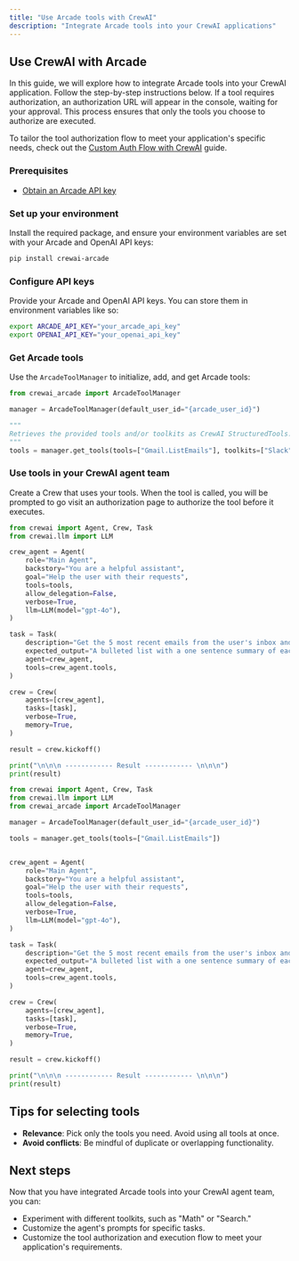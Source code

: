 ```yaml
---
title: "Use Arcade tools with CrewAI"
description: "Integrate Arcade tools into your CrewAI applications"
---
```



## Use CrewAI with Arcade

In this guide, we will explore how to integrate Arcade tools into your CrewAI application. Follow the step-by-step instructions below. If a tool requires authorization, an authorization URL will appear in the console, waiting for your approval. This process ensures that only the tools you choose to authorize are executed.

To tailor the tool authorization flow to meet your application's specific needs, check out the [Custom Auth Flow with CrewAI](/home/crewai/custom-auth-flow) guide.

<Steps>

### Prerequisites

- [Obtain an Arcade API key](/home/api-keys)

### Set up your environment

Install the required package, and ensure your environment variables are set with your Arcade and OpenAI API keys:

```bash
pip install crewai-arcade
```

### Configure API keys

Provide your Arcade and OpenAI API keys. You can store them in environment variables like so:

```bash
export ARCADE_API_KEY="your_arcade_api_key"
export OPENAI_API_KEY="your_openai_api_key"
```

### Get Arcade tools

Use the `ArcadeToolManager` to initialize, add, and get Arcade tools:

```python
from crewai_arcade import ArcadeToolManager

manager = ArcadeToolManager(default_user_id="{arcade_user_id}")

"""
Retrieves the provided tools and/or toolkits as CrewAI StructuredTools.
"""
tools = manager.get_tools(tools=["Gmail.ListEmails"], toolkits=["Slack"])
```

### Use tools in your CrewAI agent team

Create a Crew that uses your tools. When the tool is called, you will be prompted to go visit an authorization page to authorize the tool before it executes.

```python
from crewai import Agent, Crew, Task
from crewai.llm import LLM

crew_agent = Agent(
    role="Main Agent",
    backstory="You are a helpful assistant",
    goal="Help the user with their requests",
    tools=tools,
    allow_delegation=False,
    verbose=True,
    llm=LLM(model="gpt-4o"),
)

task = Task(
    description="Get the 5 most recent emails from the user's inbox and summarize them and recommend a response for each.",
    expected_output="A bulleted list with a one sentence summary of each email and a recommended response to the email.",
    agent=crew_agent,
    tools=crew_agent.tools,
)

crew = Crew(
    agents=[crew_agent],
    tasks=[task],
    verbose=True,
    memory=True,
)

result = crew.kickoff()

print("\n\n\n ------------ Result ------------ \n\n\n")
print(result)
```

</Steps>

<ToggleContent showText="Click to view a full example" hideText="Hide example">

```python
from crewai import Agent, Crew, Task
from crewai.llm import LLM
from crewai_arcade import ArcadeToolManager

manager = ArcadeToolManager(default_user_id="{arcade_user_id}")

tools = manager.get_tools(tools=["Gmail.ListEmails"])


crew_agent = Agent(
    role="Main Agent",
    backstory="You are a helpful assistant",
    goal="Help the user with their requests",
    tools=tools,
    allow_delegation=False,
    verbose=True,
    llm=LLM(model="gpt-4o"),
)

task = Task(
    description="Get the 5 most recent emails from the user's inbox and summarize them and recommend a response for each.",
    expected_output="A bulleted list with a one sentence summary of each email and a recommended response to the email.",
    agent=crew_agent,
    tools=crew_agent.tools,
)

crew = Crew(
    agents=[crew_agent],
    tasks=[task],
    verbose=True,
    memory=True,
)

result = crew.kickoff()

print("\n\n\n ------------ Result ------------ \n\n\n")
print(result)
```

</ToggleContent>

## Tips for selecting tools

- **Relevance**: Pick only the tools you need. Avoid using all tools at once.
- **Avoid conflicts**: Be mindful of duplicate or overlapping functionality.

## Next steps

Now that you have integrated Arcade tools into your CrewAI agent team, you can:

- Experiment with different toolkits, such as "Math" or "Search."
- Customize the agent's prompts for specific tasks.
- Customize the tool authorization and execution flow to meet your application's requirements.
